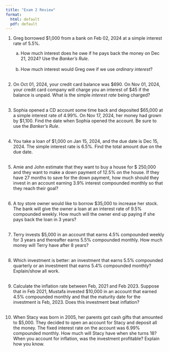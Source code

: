 ```yaml
---
title: "Exam 2 Review"
format:
  html: default
  pdf: default
---
```


1.  Greg borrowed \$1,000 from a bank on Feb 02, 2024 at a simple interest rate of 5.5%.

    a)  How much interest does he owe if he pays back the money on Dec 21, 2024? Use the *Banker's Rule*. \vspace{1.5in} <br><br>
    b)  How much interest would Greg owe if we use *ordinary interest*?\vspace{1.5in}<br><br>

2.  On Oct 01, 2024, your credit card balance was \$690. On Nov 01, 2024, your credit card company will charge you an interest of \$45 if the balance is unpaid. What is the simple *interest rate* being charged?\clearpage<br><br>

3.  Sophia opened a CD account some time back and deposited \$65,000 at a simple interest rate of 4.99%. On Nov 17, 2024, her money had grown by \$1,100. Find the date when Sophia opened the account. Be sure to use the *Banker's Rule*. \vspace{2.5in}<br><br>

4.  You take a loan of \$1,000 on Jan 15, 2024, and the due date is Dec 15, 2024. The simple interest rate is 6.5%. Find the total amount due on the due date. \vspace{2in}<br><br>

5.  Amie and John estimate that they want to buy a house for \$ 250,000 and they want to make a down payment of 12.5% on the house. If they have 27 months to save for the down payment, how much should they invest in an account earning 3.9% interest compounded monthly so that they reach their goal? \clearpage<br><br>

6.  A toy store owner would like to borrow \$35,000 to increase her stock. The bank will give the owner a loan at an interest rate of 9.5% compounded weekly. How much will the owner end up paying if she pays back the loan in 3 years? \vspace{2.2in}<br><br>

7.  Terry invests \$5,000 in an account that earns 4.5% compounded weekly for 3 years and thereafter earns 5.5% compounded monthly. How much money will Terry have after 8 years? \vspace{2.2in}<br><br>

8.  Which investment is better: an investment that earns 5.5% compounded quarterly or an investment that earns 5.4% compounded monthly? Explain/show all work. \clearpage<br><br>

9.  Calculate the inflation rate between Feb, 2021 and Feb 2023. Suppose that in Feb 2021, Mustafa invested \$10,000 in an account that earned 4.5% compounded monthly and that the maturity date for the investment is Feb, 2023. Does this investment beat inflation? \vspace{3in}<br><br>

10. When Stacy was born in 2005, her parents got cash gifts that amounted to \$5,000. They decided to open an account for Stacy and deposit all the money. The fixed interest rate on the account was 6.99% compounded monthly. How much will Stacy have when she turns 18? When you account for inflation, was the investment profitable? Explain how you know.
